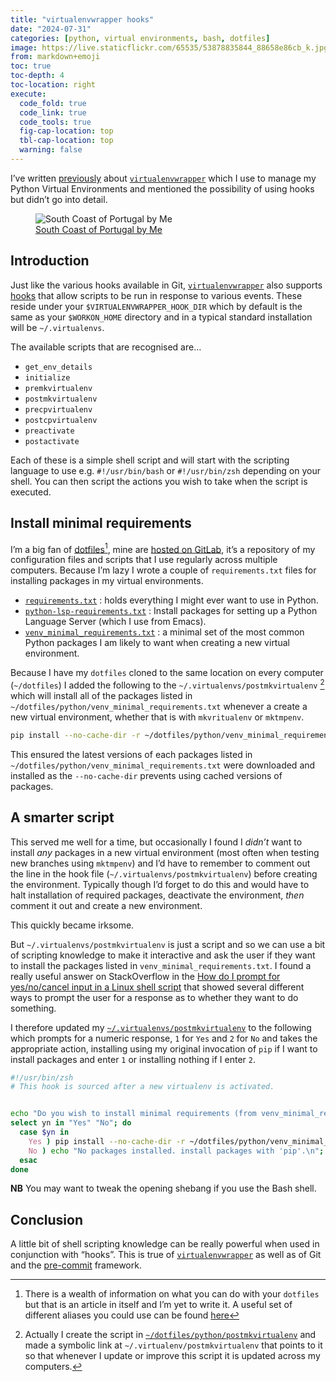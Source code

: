 ```yaml
---
title: "virtualenvwrapper hooks"
date: "2024-07-31"
categories: [python, virtual environments, bash, dotfiles]
image: https://live.staticflickr.com/65535/53878835844_88658e86cb_k.jpg
from: markdown+emoji
toc: true
toc-depth: 4
toc-location: right
execute:
  code_fold: true
  code_link: true
  code_tools: true
  fig-cap-location: top
  tbl-cap-location: top
  warning: false
---
```


I've written [previously](https://blog.nshephard.dev/posts/virtualenvwrapper/) about [`virtualenvwrapper`][venv_docs]
which I use to manage my Python Virtual Environments and mentioned the possibility of using hooks but didn't go into
detail.

![[South Coast of Portugal by
Me](https://www.flickr.com/photos/slackline/53878835844/)](https://live.staticflickr.com/65535/53878835844_88658e86cb_k.jpg)

## Introduction

Just like the various hooks available in Git, [`virtualenvwrapper`][venv_docs] also supports [hooks][venv_scripts] that
allow scripts to be run in response to various events. These reside under your `$VIRTUALENVWRAPPER_HOOK_DIR` which by
default is the same as your `$WORKON_HOME` directory and in a typical standard installation will be `~/.virtualenvs`.

The available scripts that are recognised are...

+ `get_env_details`
+ `initialize`
+ `premkvirtualenv`
+ `postmkvirtualenv`
+ `precpvirtualenv`
+ `postcpvirtualenv`
+ `preactivate`
+ `postactivate`

Each of these is a simple shell script and will start with the scripting language to use e.g. `#!/usr/bin/bash` or
`#!/usr/bin/zsh` depending on your shell. You can then script the actions you wish to take when the script is executed.

## Install minimal requirements

I'm a big fan of [dotfiles][dotfiles][^1], mine are [hosted on GitLab][my_dotfiles], it's a repository of my
configuration files and scripts that I use regularly across multiple computers.  Because I'm lazy I wrote a couple of
`requirements.txt` files for installing packages in my virtual environments.

+ [`requirements.txt`](https://gitlab.com/nshephard/dotfiles/-/blob/master/python/requirements.txt?ref_type=heads) :
  holds everything I might ever want to use in Python.
+ [`python-lsp-requirements.txt`](https://gitlab.com/nshephard/dotfiles/-/blob/master/python/requirements.txt?ref_type=heads) :
  Install packages for setting up a Python Language Server (which I use from Emacs).
+ [`venv_minimal_requirements.txt`](https://gitlab.com/nshephard/dotfiles/-/blob/master/python/venv_minimal_requirements.txt?ref_type=heads) :
  a minimal set of the most common Python packages I am likely to want when creating a new virtual environment.

Because I have my `dotfiles` cloned to the same location on every computer (`~/dotfiles`) I added the following to the
`~/.virtualenvs/postmkvirtualenv` [^2] which will install all of the packages listed in
`~/dotfiles/python/venv_minimal_requirements.txt` whenever a create a new virtual environment, whether that is with
`mkvritualenv` or `mktmpenv`.

```bash
pip install --no-cache-dir -r ~/dotfiles/python/venv_minimal_requirements.txt
```

This ensured the latest versions of each packages listed in `~/dotfiles/python/venv_minimal_requirements.txt` were
downloaded and installed as the `--no-cache-dir` prevents using cached versions of packages.

## A smarter script

This served me well for a time, but occasionally I found I _didn't_ want to install _any_ packages in a new virtual
environment (most often when testing new branches using `mktmpenv`) and I'd have to remember to comment out the line in
the hook file (`~/.virtualenvs/postmkvirtualenv`) before creating the environment. Typically though I'd forget to do
this and would have to halt installation of required packages, deactivate the environment, _then_ comment it out and
create a new environment.

This quickly became irksome.

But `~/.virtualenvs/postmkvirtualenv` is just a script and so we can use a bit of scripting knowledge to make it
interactive and ask the user if they want to install the packages listed in `venv_minimal_requirements.txt`. I found a
really useful answer on StackOverflow in the [How do I prompt for yes/no/cancel input in a Linux shell script][so_bash]
that showed several different ways to prompt the user for a response as to whether they want to do something.

I therefore updated my [`~/.virtualenvs/postmkvirtualenv`][postmkvirtualenv] to the following which prompts for a
numeric response, `1` for `Yes` and `2` for `No` and takes the appropriate action, installing using my original
invocation of `pip` if I want to install packages and enter `1` or installing nothing if I enter `2`.

```bash
#!/usr/bin/zsh
# This hook is sourced after a new virtualenv is activated.


echo "Do you wish to install minimal requirements (from venv_minimal_requirements.txt)? "
select yn in "Yes" "No"; do
  case $yn in
    Yes ) pip install --no-cache-dir -r ~/dotfiles/python/venv_minimal_requirements.txt; break;;
    No ) echo "No packages installed. install packages with 'pip'.\n"; break;;
  esac
done
```

**NB** You may want to tweak the opening shebang if you use the Bash shell.

## Conclusion

A little bit of shell scripting knowledge can be really powerful when used in conjunction with "hooks". This is true of
[`virtualenvwrapper`][venv_docs] as well as of Git and the
[pre-commit](https://blog.nshephard.dev/posts/pre-commit-hooks/) framework.

[^1]: There is a wealth of information on what you can do with your `dotfiles` but that is an article in itself and I'm
    yet to write it. A useful set of different aliases you could use can be found [here][dotfiles_aliases]
[^2]: Actually I create the script in [`~/dotfiles/python/postmkvirtualenv`][postmkvirtualenv] and made a symbolic link
    at `~/.virtualenv/postmkvirtualenv` that points to it so that whenever I update or improve this script it is updated
    across my computers.

[dotfiles]: https://dotfiles.github.io
[dotfiles_aliases]: https://dotfiles.io/about/#introduction
[my_dotfiles]: https://gitlab.com/nshephard/dotfiles/
[postmkvirtualenv]: https://gitlab.com/nshephard/dotfiles/-/blob/master/python/postmkvirtualenv?ref_type=heads
[so_bash]: https://stackoverflow.com/a/226724/1444043
[venv_docs]: https://virtualenvwrapper.readthedocs.io/en/latest/
[venv_scripts]: https://virtualenvwrapper.readthedocs.io/en/latest/scripts.html#per-user-customization
